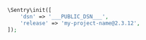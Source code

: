 <SignInNote />

```php
\Sentry\init([
    'dsn' => '___PUBLIC_DSN___',
    'release' => 'my-project-name@2.3.12',
]);
```
